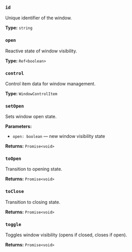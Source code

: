 ### `id`

Unique identifier of the window.

**Type:** `string`

### `open`

Reactive state of window visibility.

**Type:** `Ref<boolean>`

### `control`

Control item data for window management.

**Type:** `WindowControlItem`

### `setOpen`

Sets window open state.

**Parameters:**
- `open: boolean` — new window visibility state

**Returns:** `Promise<void>`

### `toOpen`

Transition to opening state.

**Returns:** `Promise<void>`

### `toClose`

Transition to closing state.

**Returns:** `Promise<void>`

### `toggle`

Toggles window visibility (opens if closed, closes if open).

**Returns:** `Promise<void>`
